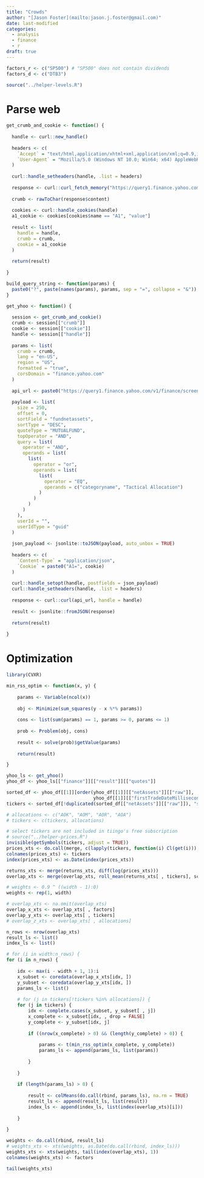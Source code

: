 ```yaml
---
title: "Crowds"
author: "[Jason Foster](mailto:jason.j.foster@gmail.com)"
date: last-modified
categories:
  - analysis
  - finance
  - r
draft: true
---
```


```r
factors_r <- c("SP500") # "SP500" does not contain dividends
factors_d <- c("DTB3")
```

```r
source("../helper-levels.R")
```

# Parse web

```r
get_crumb_and_cookie <- function() {
  
  handle <- curl::new_handle()
  
  headers <- c(
    `Accept` = "text/html,application/xhtml+xml,application/xml;q=0.9,image/webp,image/apng,*/*;q=0.8",
    `User-Agent` = "Mozilla/5.0 (Windows NT 10.0; Win64; x64) AppleWebKit/537.36 (KHTML, like Gecko) Chrome/130.0.0.0 Safari/537.36"
  )
  
  curl::handle_setheaders(handle, .list = headers)
  
  response <- curl::curl_fetch_memory("https://query1.finance.yahoo.com/v1/test/getcrumb", handle = handle)
  
  crumb <- rawToChar(response$content)
  
  cookies <- curl::handle_cookies(handle)
  a1_cookie <- cookies[cookies$name == "A1", "value"]
  
  result <- list(
    handle = handle,
    crumb = crumb,
    cookie = a1_cookie
  )
  
  return(result)
  
}
```

```r
build_query_string <- function(params) {
  paste0("?", paste(names(params), params, sep = "=", collapse = "&"))
}
```

```r
get_yhoo <- function() {
  
  session <- get_crumb_and_cookie()
  crumb <- session[["crumb"]]
  cookie <- session[["cookie"]]
  handle <- session[["handle"]]
  
  params <- list(
    crumb = crumb,
    lang = "en-US",
    region = "US",
    formatted = "true",
    corsDomain = "finance.yahoo.com"
  )
  
  api_url <- paste0("https://query1.finance.yahoo.com/v1/finance/screener", build_query_string(params))
  
  payload <- list(
    size = 250,
    offset = 0,
    sortField = "fundnetassets",
    sortType = "DESC",
    quoteType = "MUTUALFUND",
    topOperator = "AND",
    query = list(
      operator = "AND",
      operands = list(
        list(
          operator = "or",
          operands = list(
            list(
              operator = "EQ",
              operands = c("categoryname", "Tactical Allocation")
            )
          )
        )
      )
    ),
    userId = "",
    userIdType = "guid"
  )
  
  json_payload <- jsonlite::toJSON(payload, auto_unbox = TRUE)
  
  headers <- c(
    `Content-Type` = "application/json",
    `Cookie` = paste0("A1=", cookie)
  )
  
  curl::handle_setopt(handle, postfields = json_payload)
  curl::handle_setheaders(handle, .list = headers)
  
  response <- curl::curl(api_url, handle = handle)
  
  result <- jsonlite::fromJSON(response)
  
  return(result)
  
}
```

# Optimization

```r
library(CVXR)
```

```r
min_rss_optim <- function(x, y) {
    
    params <- Variable(ncol(x))
    
    obj <- Minimize(sum_squares(y - x %*% params))
    
    cons <- list(sum(params) == 1, params >= 0, params <= 1)
    
    prob <- Problem(obj, cons)
        
    result <- solve(prob)$getValue(params)
    
    return(result)

}
```

```r
yhoo_ls <- get_yhoo()
yhoo_df <- yhoo_ls[["finance"]][["result"]][["quotes"]]
```

```r
sorted_df <- yhoo_df[[1]][order(yhoo_df[[1]][["netAssets"]][["raw"]],
                                yhoo_df[[1]][["firstTradeDateMilliseconds"]]), ]
tickers <- sorted_df[!duplicated(sorted_df[["netAssets"]][["raw"]]), "symbol"]
```

```r
# allocations <- c("AOK", "AOM", "AOR", "AOA")
# tickers <- c(tickers, allocations)
```

```r
# select tickers are not included in tiingo's free subscription
# source("../helper-prices.R")
invisible(getSymbols(tickers, adjust = TRUE))
prices_xts <- do.call(merge, c(lapply(tickers, function(i) Cl(get(i))), all = TRUE))
colnames(prices_xts) <- tickers
index(prices_xts) <- as.Date(index(prices_xts))

returns_xts <- merge(returns_xts, diff(log(prices_xts)))
overlap_xts <- merge(overlap_xts, roll_mean(returns_xts[ , tickers], scale[["overlap"]], min_obs = 1))

# weights <- 0.9 ^ ((width - 1):0)
weights <- rep(1, width)

# overlap_xts <- na.omit(overlap_xts)
overlap_x_xts <- overlap_xts[ , factors]
overlap_y_xts <- overlap_xts[ , tickers]
# overlap_z_xts <- overlap_xts[ , allocations]
```

```r
n_rows <- nrow(overlap_xts)
result_ls <- list()
index_ls <- list()

# for (i in width:n_rows) {
for (i in n_rows) {
    
    idx <- max(i - width + 1, 1):i
    x_subset <- coredata(overlap_x_xts[idx, ])
    y_subset <- coredata(overlap_y_xts[idx, ])
    params_ls <- list()
    
    # for (j in tickers[!tickers %in% allocations]) {
    for (j in tickers) {
        idx <- complete.cases(x_subset, y_subset[ , j])
        x_complete <- x_subset[idx, , drop = FALSE]
        y_complete <- y_subset[idx, j]
        
        if ((nrow(x_complete) > 0) && (length(y_complete) > 0)) {
            
            params <- t(min_rss_optim(x_complete, y_complete))
            params_ls <- append(params_ls, list(params))
            
        }
        
    }
    
    if (length(params_ls) > 0) {
        
        result <- colMeans(do.call(rbind, params_ls), na.rm = TRUE)
        result_ls <- append(result_ls, list(result))
        index_ls <- append(index_ls, list(index(overlap_xts)[i]))
        
    }
    
}
```

```r
weights <- do.call(rbind, result_ls)
# weights_xts <- xts(weights, as.Date(do.call(rbind, index_ls)))
weights_xts <- xts(weights, tail(index(overlap_xts), 1))
colnames(weights_xts) <- factors
```

```r
tail(weights_xts)
```